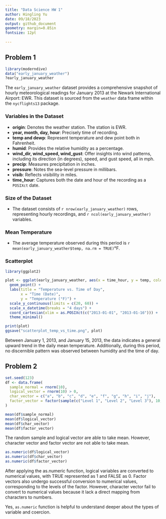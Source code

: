 ```yaml
---
title: "Data Science HW 1"
author: Hingling Yu
date: 09/18/2023
output: github_document
geometry: margin=0.85in
fontsize: 12pt
  
---
```

## Problem 1

```r
library(moderndive)
data("early_january_weather")
?early_january_weather
```

The `early_january_weather` dataset provides a comprehensive snapshot of hourly meteorological readings for January 2013 at the Newark International Airport: EWR. This dataset is sourced from the `weather` data frame within the `nycflights13` package.

### Variables in the Dataset

-   **origin**: Denotes the weather station. The station is EWR.
-   **year, month, day, hour**: Precisely time of recording.
-   **temp and dewp**: Represent temperature and dew point both in Fahrenheit.
-   **humid**: Provides the relative humidity as a percentage.
-   **wind_dir, wind_speed, wind_gust**: Offer insights into wind patterns, including its direction (in degrees), speed, and gust speed, all in mph.
-   **precip**: Measures precipitation in inches.
-   **pressure**: Notes the sea-level pressure in millibars.
-   **visib**: Reflects visibility in miles.
-   **time_hour**: Captures both the date and hour of the recording as a `POSIXct` date.

### Size of the Dataset

-   The dataset consists of `r nrow(early_january_weather)` rows, representing hourly recordings, and `r ncol(early_january_weather)` variables.

### Mean Temperature

-   The average temperature observed during this period is `r mean(early_january_weather$temp, na.rm = TRUE)`°F.

### Scatterplot
```r
library(ggplot2)

plot <- ggplot(early_january_weather, aes(x = time_hour, y = temp, color = humid)) +
  geom_point() +
  labs(title = "Temperature vs. Time of Day", 
       x = "Time (Date)", 
       y = "Temperature (°F)") + 
  scale_y_continuous(limits = c(20, 60)) + 
  scale_x_datetime(breaks = "4 days") +
  coord_cartesian(xlim = as.POSIXct(c("2013-01-01", "2013-01-16"))) + 
  theme_minimal()

print(plot)
ggsave("scatterplot_temp_vs_time.png", plot)
```
Between January 1, 2013, and January 15, 2013, the data indicates a general upward trend in the daily mean temperature. Additionally, during this period, no discernible pattern was observed between humidity and the time of day.

## Problem 2
```r
set.seed(123) 
df <- data.frame(
  sample_normal = rnorm(10),
  logical_vector = rnorm(10) > 0,
  char_vector = c("a", "b", "c", "d", "e", "f", "g", "h", "i", "j"),
  factor_vector = factor(sample(c("Level 1", "Level 2", "Level 3"), 10, replace = TRUE))
)
```

```r
mean(df$sample_normal)  
mean(df$logical_vector) 
mean(df$char_vector)    
mean(df$factor_vector)  
```

The random sample and logical vector are able to take mean. However, character vector and factor vector are not able to take mean.

```r
as.numeric(df$logical_vector)
as.numeric(df$char_vector)
as.numeric(df$factor_vector)
```

After applying the as.numeric function, logical variables are converted to numerical values, with TRUE represented as 1 and FALSE as 0. Factor vectors also undergo successful conversion to numerical values, corresponding to the levels of the factor. However, character vector fail to convert to numerical values because it lack a direct mapping from characters to numbers.

Yes, `as.numeric` function is helpful to understand deeper about the types of variable and coercion.
